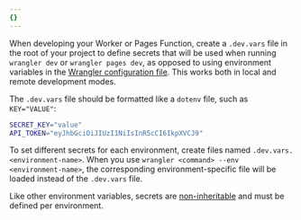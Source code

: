 ```yaml
---
{}
---
```


When developing your Worker or Pages Function, create a `.dev.vars` file in the root of your project to define secrets that will be used when running `wrangler dev` or `wrangler pages dev`, as opposed to using environment variables in the [Wrangler configuration file](/workers/configuration/environment-variables/#compare-secrets-and-environment-variables). This works both in local and remote development modes.

The `.dev.vars` file should be formatted like a `dotenv` file, such as `KEY="VALUE"`:

```bash title=".dev.vars"
SECRET_KEY="value"
API_TOKEN="eyJhbGciOiJIUzI1NiIsInR5cCI6IkpXVCJ9"
```

To set different secrets for each environment, create files named `.dev.vars.<environment-name>`. When you use `wrangler <command> --env <environment-name>`, the corresponding environment-specific file will be loaded instead of the `.dev.vars` file.

Like other environment variables, secrets are [non-inheritable](/workers/wrangler/configuration/#non-inheritable-keys) and must be defined per environment.
